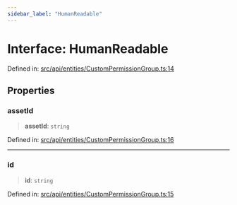 ```yaml
---
sidebar_label: "HumanReadable"
---
```


# Interface: HumanReadable

Defined in: [src/api/entities/CustomPermissionGroup.ts:14](https://github.com/PolymeshAssociation/polymesh-sdk/blob/bee6a2fe7a8ce5db42a6982e793782182cde2153/src/api/entities/CustomPermissionGroup.ts#L14)

## Properties

### assetId

> **assetId**: `string`

Defined in: [src/api/entities/CustomPermissionGroup.ts:16](https://github.com/PolymeshAssociation/polymesh-sdk/blob/bee6a2fe7a8ce5db42a6982e793782182cde2153/src/api/entities/CustomPermissionGroup.ts#L16)

***

### id

> **id**: `string`

Defined in: [src/api/entities/CustomPermissionGroup.ts:15](https://github.com/PolymeshAssociation/polymesh-sdk/blob/bee6a2fe7a8ce5db42a6982e793782182cde2153/src/api/entities/CustomPermissionGroup.ts#L15)
